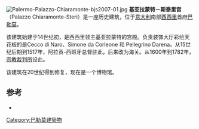 {{多個問題|
{{refimprove|time=2016-02-05T16:10:14+00:00}}
{{roughtranslation|time=2016-02-05T16:10:14+00:00}}
{{Expand language| it }}
}}
[[Image:Palermo-Palazzo-Chiaramonte-bjs2007-01.jpg|thumb]]
'''基亚拉蒙特－斯泰里宫'''（Palazzo Chiaramonte-Steri）是一座历史建筑，位于[[意大利|意大利]]南部[[西西里|西西里]]首府[[巴勒莫|巴勒莫]]。 

该建筑始建于14世纪初，是西西里领主基亚拉蒙特的宫殿。负责装饰大厅彩绘天花板的是Cecco di Naro、Simone da Corleone 和 Pellegrino Darena。从15世纪后期到1517年，阿拉贡-西班牙总督驻此，后来改为海关。从1600年到1782年，[[宗教裁判所|宗教裁判所]]设此。

该建筑在20世纪得到修复，现在是一个博物馆。

==参考==
*{{cite book|first=Ettore |last=Gabrici|author2=Ezio Levi|title= ''Lo Steri di Palermo e le sue pitture''|publisher=L'Epos|location=Palermo |origyear=2003|date=2003-01-01 |pages={{{pages|228pages}}} | isbn =88-8302-205-X |language=it}}
{{coord|38|07|04|N|13|22|12|E|region:IT-PA_type:landmark_source:kolossus-dewiki|display=title}}
[[Category:巴勒莫建築物|Category:巴勒莫建築物]]
{{Commons category}}
{{authority control}}